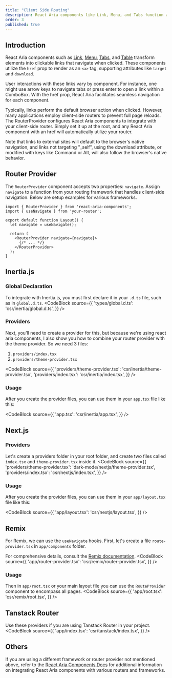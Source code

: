 ```yaml
---
title: "Client Side Routing"
description: React Aria components like Link, Menu, and Tabs function as navigational links with `href`, supporting attributes like target and download.
order: 3
published: true
---
```


## Introduction
React Aria components such as [Link](/docs/2.x/components/navigation/link), [Menu](/docs/2.x/components/collections/menu), [Tabs](/docs/2.x/components/navigation/tabs), and [Table](/docs/2.x/components/collections/table) transform elements into clickable links that navigate when clicked. These components utilize the `href` prop to render as an `<a>` tag, supporting attributes like `target` and `download`.

User interactions with these links vary by component. For instance, one might use arrow keys to navigate tabs or press enter to open a link within a ComboBox. With the href prop, React Aria facilitates seamless navigation for each component.

Typically, links perform the default browser action when clicked. However, many applications employ client-side routers to prevent full page reloads. The RouterProvider configures React Aria components to integrate with your client-side router. Simply set it up at the root, and any React Aria component with an href will automatically utilize your router.

Note that links to external sites will default to the browser's native navigation, and links not targeting "_self", using the download attribute, or modified with keys like Command or Alt, will also follow the browser's native behavior.

## Router Provider
The `RouterProvider` component accepts two properties: `navigate`. Assign `navigate` to a function from your routing framework that handles client-side navigation. Below are setup examples for various frameworks.
```tsx
import { RouterProvider } from 'react-aria-components';
import { useNavigate } from 'your-router';

export default function Layout() {
  let navigate = useNavigate();

  return (
    <RouterProvider navigate={navigate}>
      {/* ... */}
    </RouterProvider>
  );
}
```

## Inertia.js
### Global Declaration
To integrate with Inertia.js, you must first declare it in your `.d.ts` file, such as in `global.d.ts`.
<CodeBlock
    source={{
        'types/global.d.ts': 'csr/inertia/global.d.ts',
    }} />


### Providers
Next, you'll need to create a provider for this, but because we're using react aria components, I also show you how to combine your router provider with the theme provider. So we need 3 files:
1. `providers/index.tsx`
2. `providers/theme-provider.tsx`

<CodeBlock
    source={{
        'providers/theme-provider.tsx': 'csr/inertia/theme-provider.tsx',
        'providers/index.tsx': 'csr/inertia/index.tsx',
    }} />
### Usage
After you create the provider files, you can use them in your `app.tsx` file like this:

<CodeBlock
    source={{
        'app.tsx': 'csr/inertia/app.tsx',
    }} />

## Next.js
### Providers
Let's create a providers folder in your root folder, and create two files called `index.tsx` and `theme-provider.tsx` inside it.
<CodeBlock
    source={{
        'providers/theme-provider.tsx': 'dark-mode/nextjs/theme-provider.tsx',
        'providers/index.tsx': 'csr/nextjs/index.tsx',
    }} />
### Usage
After you create the provider files, you can use them in your `app/layout.tsx` file like this:

<CodeBlock
    source={{
        'app/layout.tsx': 'csr/nextjs/layout.tsx',
    }} />


## Remix
For Remix, we can use the `useNavigate` hooks. First, let's create a file `route-provider.tsx` in `app/components` folder.

For comprehensive details, consult the [Remix documentation](https://remix.run/docs/en/main/file-conventions/root).
<CodeBlock
    source={{
        'app/router-provider.tsx': 'csr/remix/router-provider.tsx',
    }} />

### Usage
Then in `app/root.tsx` or your main layout file you can use the `RouteProvider` component to encompass all pages.
<CodeBlock
    source={{
        'app/root.tsx': 'csr/remix/root.tsx',
    }} />

## Tanstack Router
Use these providers if you are using Tanstack Router in your project.
<CodeBlock
    source={{
        'app/index.tsx': 'csr/tanstack/index.tsx',
    }} />

## Others
If you are using a different framework or router provider not mentioned above, refer to the [React Aria Components Docs](https://react-spectrum.adobe.com/react-aria/routing.html) for additional information on integrating React Aria components with various routers and frameworks.
